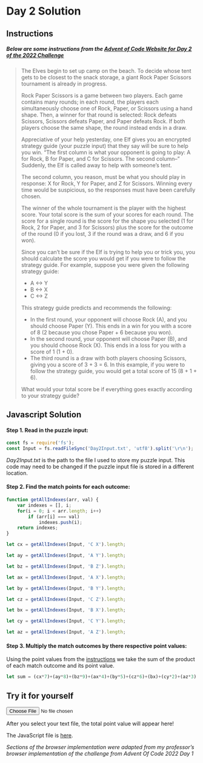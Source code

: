 # Day 2 Solution

## Instructions

##### Below are some instructions from the [Advent of Code Website for Day 2 of the 2022 Challenge](https://adventofcode.com/2022/day/2)

> The Elves begin to set up camp on the beach. To decide whose tent gets to be closest to the snack storage, a giant Rock Paper Scissors tournament is already in progress.
>
>Rock Paper Scissors is a game between two players. Each game contains many rounds; in each round, the players each simultaneously choose one of Rock, Paper, or Scissors using a hand shape. Then, a winner for that round is selected: Rock defeats Scissors, Scissors defeats Paper, and Paper defeats Rock. If both players choose the same shape, the round instead ends in a draw.
>
>Appreciative of your help yesterday, one Elf gives you an encrypted strategy guide (your puzzle input) that they say will be sure to help you win. "The first column is what your opponent is going to play: A for Rock, B for Paper, and C for Scissors. The second column--" Suddenly, the Elf is called away to help with someone's tent.
>
>The second column, you reason, must be what you should play in response: X for Rock, Y for Paper, and Z for Scissors. Winning every time would be suspicious, so the responses must have been carefully chosen.
> 
>The winner of the whole tournament is the player with the highest score. Your total score is the sum of your scores for each round. The score for a single round is the score for the shape you selected (1 for Rock, 2 for Paper, and 3 for Scissors) plus the score for the outcome of the round (0 if you lost, 3 if the round was a draw, and 6 if you won).
>
>Since you can't be sure if the Elf is trying to help you or trick you, you should calculate the score you would get if you were to follow the strategy guide. For example, suppose you were given the following strategy guide:
>
> - A <-> Y
> - B <-> X
> - C <-> Z
>
>This strategy guide predicts and recommends the following:
>
> - In the first round, your opponent will choose Rock (A), and you should choose Paper (Y). This ends in a win for you with a score of 8 (2 because you chose Paper + 6 because you won).
> - In the second round, your opponent will choose Paper (B), and you should choose Rock (X). This ends in a loss for you with a score of 1 (1 + 0).
> - The third round is a draw with both players choosing Scissors, giving you a score of 3 + 3 = 6.
In this example, if you were to follow the strategy guide, you would get a total score of 15 (8 + 1 + 6).
>
>What would your total score be if everything goes exactly according to your strategy guide?


## Javascript Solution

#### Step 1. Read in the puzzle input:

```js
const fs = require('fs');
const Input = fs.readFileSync('Day2Input.txt', 'utf8').split('\r\n');
```

:::{.callout-note}
*Day2Input.txt* is the path to the file I used to store my puzzle input. This code may need to be changed if the puzzle input file is stored in a different location.
:::

#### Step 2. Find the match points for each outcome:

```js
function getAllIndexes(arr, val) {
    var indexes = [], i;
    for(i = 0; i < arr.length; i++)
        if (arr[i] === val)
            indexes.push(i);
    return indexes;
}

let cx = getAllIndexes(Input, 'C X').length;

let ay = getAllIndexes(Input, 'A Y').length;

let bz = getAllIndexes(Input, 'B Z').length;

let ax = getAllIndexes(Input, 'A X').length;

let by = getAllIndexes(Input, 'B Y').length;

let cz = getAllIndexes(Input, 'C Z').length;

let bx = getAllIndexes(Input, 'B X').length;

let cy = getAllIndexes(Input, 'C Y').length;

let az = getAllIndexes(Input, 'A Z').length;
```


#### Step 3. Multiply the match outcomes by there respective point values:

Using the point values from the [instructions](#instructions) we take the sum of the product of each match outcome and its point value.

```js
let sum = (cx*7)+(ay*8)+(bz*9)+(ax*4)+(by*5)+(cz*6)+(bx)+(cy*2)+(az*3);
```

## Try it for yourself

```{=html}
<input id="fileInput" type="file" name="file" />

<p id = "result">After you select your text file, the total point value will appear here!<p>
```
The JavaScript file is [here](/js/Day2.js).

*Sections of the browser implementation were adapted from my professor's browser implementation of the challenge from Advent Of Code 2022 Day 1*

```{=html}
<script src="/js/Day2.js"></script>
```

